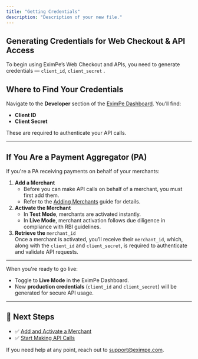 ```yaml
---
title: "Getting Credentials"
description: "Description of your new file."
---
```


## Generating Credentials for Web Checkout & API Access

To begin using EximPe’s Web Checkout and APIs, you need to generate credentials — `client_id`, `client_secret` .

## Where to Find Your Credentials

Navigate to the **Developer** section of the [EximPe Dashboard](https://merchant.eximpe.com). You’ll find:

- **Client ID**
- **Client Secret**

These are required to authenticate your API calls.

---

## If You Are a Payment Aggregator (PA)

If you're a PA receiving payments on behalf of your merchants:

1. **Add a Merchant**
   - Before you can make API calls on behalf of a merchant, you must first add them.
   - Refer to the [Adding Merchants](./adding-merchants.md) guide for details.
2. **Activate the Merchant**
   - In **Test Mode**, merchants are activated instantly.
   - In **Live Mode**, merchant activation follows due diligence in compliance with RBI guidelines.
3. **Retrieve the** `merchant_id`\
   Once a merchant is activated, you’ll receive their `merchant_id`, which, along with the `client_id` and `client_secret`, is required to authenticate and validate API requests.

---

When you're ready to go live:

- Toggle to **Live Mode** in the EximPe Dashboard.
- New **production credentials** (`client_id` and `client_secret`) will be generated for secure API usage.

---

## 🚀 Next Steps

- ✅ [Add and Activate a Merchant](./adding-merchants.md)
- ✅ [Start Making API Calls](./api-reference.md)

If you need help at any point, reach out to [support@eximpe.com](mailto:support@eximpe.com).